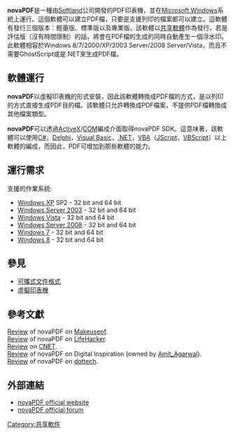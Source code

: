 {{lowercase|title=novaPDF}}
{{NoteTA|G1=IT}}
{{Infobox software
|name = novaPDF
|logo = NovaPDF logo.svg
|developer = Softland
|latest_release_version = 11.3.225
|latest_release_date = {{Start date and age|2021|10|13}}<ref>{{cite web |url=https://forum.novapdf.com/news-announcements-f4/changelog-novapdf-11-t79231.html |title=[Changelog] novaPDF 11 |accessdate=2021-10-25 |archive-date=2021-10-25 |archive-url=https://web.archive.org/web/20211025204355/https://forum.novapdf.com/news-announcements-f4/changelog-novapdf-11-t79231.html |dead-url=no }}</ref>
| latest preview version =
| latest preview date = 
|operating_system = [[Microsoft_Windows|Microsoft Windows]]
|genre = PDF Creator
|license = [[共享軟體|共享軟體]]
|website = [http://www.novapdf.com/ www.novapdf.com]
}}
'''novaPDF'''是一種由[[Softland|Softland]]公司開發的PDF印表機，並在[[Microsoft_Windows|Microsoft Windows]]系統上運行。這個軟體可以建立PDF檔，只要是支援列印的檔案都可以建立。這軟體有發行三個版本：輕量版、標準版以及專業版。該軟體以[[共享軟體|共享軟體]]作為發行，若是評估版（沒有時間限制）的話，將會在PDF檔的生成的同時自動產生一個浮水印。此軟體相容於Windows 8/7/2000/XP/2003 Server/2008 Server/Vista，而且不需要GhostScript或是.NET來生成PDF檔。

==軟體運行==
'''novaPDF'''以虛擬印表機的形式安裝，因此該軟體轉換成PDF檔的方式，是以列印的方式直接生成PDF目的檔。該軟體只允許轉換成PDF檔案，不提供PDF檔轉換成其他檔案類型。

'''novaPDF'''可以透過[[ActiveX|ActiveX]]/[[Component_Object_Model|COM]]編成介面取得novaPDF SDK。這意味著，該軟體可以使用[[C＃|C#]]，[[CodeGear_Delphi|Delphi]]，[[Visual_Basic|Visual Basic]]，[[.NET_Framework|.NET]]，[[Visual_Basic_for_Applications|VBA]]（[[JScript|JScript]]，[[VBScript|VBScript]]）以上軟體的編成，而因此，PDF可增加到那些軟體的能力。

==運行需求==

支援的作業系統:

* [[Windows_XP|Windows XP]] SP2 - 32 bit and 64 bit
* [[Windows_Server_2003|Windows Server 2003]] - 32 bit and 64 bit
* [[Windows_Vista|Windows Vista]] - 32 bit and 64 bit
* [[Windows_Server_2008|Windows Server 2008]] - 32 bit and 64 bit
* [[Windows_7|Windows 7]] - 32 bit and 64 bit
* [[Windows_8|Windows 8]] - 32 bit and 64 bit

==參見==
* [[可攜式文件格式|可攜式文件格式]]
* [[虛擬印表機|虛擬印表機]]

==參考文獻==
[http://www.makeuseof.com/tag/the-perfect-pdf-solution-novapdf-professional-giveaway/ Review]{{Wayback|url=http://www.makeuseof.com/tag/the-perfect-pdf-solution-novapdf-professional-giveaway/ |date=20150713182302 }} of novaPDF on [[Makeuseof|Makeuseof]].<br />
[http://lifehacker.com/5473688/grab-novapdf-printer-free-normally-20 Review]{{Wayback|url=http://lifehacker.com/5473688/grab-novapdf-printer-free-normally-20 |date=20150713192618 }} of novaPDF on [[LifeHacker|LifeHacker]].<br />
[http://download.cnet.com/NovaPDF-Lite-Desktop/3000-2088_4-10406940.html Review]{{Wayback|url=http://download.cnet.com/NovaPDF-Lite-Desktop/3000-2088_4-10406940.html |date=20191018231524 }} on [[CNET|CNET]].<br />
[http://www.labnol.org/software/free-pdf-printer-driver/12708/ Review]{{Wayback|url=http://www.labnol.org/software/free-pdf-printer-driver/12708/ |date=20150713175502 }} of novaPDF on Digital Inspiration (owned by [[Amit_Agarwal|Amit_Agarwal]]).<br />[http://dottech.org/gotdreviews/11459 Review]{{Wayback|url=http://dottech.org/gotdreviews/11459 |date=20120724055512 }} of novaPDF on [[dottech|dottech]].

==外部連結==
*[http://www.novapdf.com/ novaPDF official website]{{Wayback|url=http://www.novapdf.com/ |date=20150713172250 }}
*[http://forum.novapdf.com/ novaPDF official forum]{{Wayback|url=http://forum.novapdf.com/ |date=20150713173840 }}

[[Category:共享軟件|Category:共享軟件]]